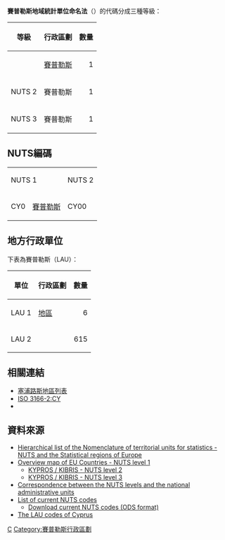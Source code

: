 {{NoteTA
|G1=地名
}}
{{main|地域統計單位命名法}}

'''賽普勒斯地域統計單位命名法'''（{{lang-en|NUTS of Cyprus}}）的代碼分成三種等級：

{| class="wikitable"
|-
! 等級
! 行政區劃
! 數量
|-
! {{link-en|歐盟第一級地域統計單位命名法|First level NUTS of the European Union|NUTS 1}}
| [[賽普勒斯|賽普勒斯]]
| align="right" | 1
|-
! NUTS 2
| 賽普勒斯
| align="right" | 1
|-
! NUTS 3
| 賽普勒斯
| align="right" | 1
|}

==NUTS編碼==
{| class="wikitable"
|-  align="center" valign="top"
| colspan="2" | NUTS 1
| colspan="2" | NUTS 2
| colspan="2" | NUTS 3
|-   valign="top"
| CY0
| [[賽普勒斯|賽普勒斯]]
| CY00
| 賽普勒斯
| CY000
| 賽普勒斯
|}

==地方行政單位==
下表為賽普勒斯{{link-en|地方行政單位|Local administrative unit}}（LAU）：
{| class="wikitable"
|-
! 單位
! 行政區劃
! 數量
|-
! LAU 1
| [[塞浦路斯地區列表|地區]]
| align="right" | 6
|-
! LAU 2
| {{link-en|市鎮 (賽普勒斯)|Municipalities of Cyprus|市鎮}}
| align="right" | 615
|}

==相關連結==
* [[塞浦路斯地區列表|塞浦路斯地區列表]]
* [[ISO_3166-2:CY|ISO 3166-2:CY]]
* {{le|FIPS區域代碼列表|List of FIPS region codes (A-C)#CY: Cyprus|賽普勒斯FIPS區域代碼列表}}

==資料來源==
* [http://ec.europa.eu/eurostat/ramon/nuts/codelist_en.cfm?list=nuts Hierarchical list of the Nomenclature of territorial units for statistics - NUTS and the Statistical regions of Europe] {{Wayback|url=http://ec.europa.eu/eurostat/ramon/nuts/codelist_en.cfm?list=nuts |date=20171010143243 }}
* [http://ec.europa.eu/eurostat/ramon/nuts/pngmaps/eu1.png Overview map of EU Countries - NUTS level 1] {{Wayback|url=http://ec.europa.eu/eurostat/ramon/nuts/pngmaps/eu1.png |date=20100531085537 }}
** [http://ec.europa.eu/eurostat/ramon/nuts/pngmaps/cy2.png KYPROS / KIBRIS - NUTS level 2]{{dead link|date=2018年1月 |bot=InternetArchiveBot |fix-attempted=yes }}
** [http://ec.europa.eu/eurostat/ramon/nuts/pngmaps/cy3.png KYPROS / KIBRIS - NUTS level 3]{{dead link|date=2018年1月 |bot=InternetArchiveBot |fix-attempted=yes }}
* [http://ec.europa.eu/eurostat/ramon/nuts/introannex_regions_en.html Correspondence between the NUTS levels and the national administrative units] {{Wayback|url=http://ec.europa.eu/eurostat/ramon/nuts/introannex_regions_en.html |date=20160211090417 }}
* [http://simap.europa.eu/codes-and-nomenclatures/codes-nuts/codes-nuts-table_en.htm List of current NUTS codes] {{Wayback|url=http://simap.europa.eu/codes-and-nomenclatures/codes-nuts/codes-nuts-table_en.htm |date=20090901174759 }}
** [http://simap.europa.eu/codes-and-nomenclatures/codes-nuts/nuts_2008.ods Download current NUTS codes (ODS format)] {{Wayback|url=http://simap.europa.eu/codes-and-nomenclatures/codes-nuts/nuts_2008.ods |date=20150716204920 }}
* [https://web.archive.org/web/20100415000439/http://ec.europa.eu/eurostat/ramon/nuts/excel_files/CY_LAU_2007.xls The LAU codes of Cyprus]

{{NUTS|state=collapsed}}

[[Category:地域統計單位命名法|C]]
[[Category:賽普勒斯行政區劃|Category:賽普勒斯行政區劃]]